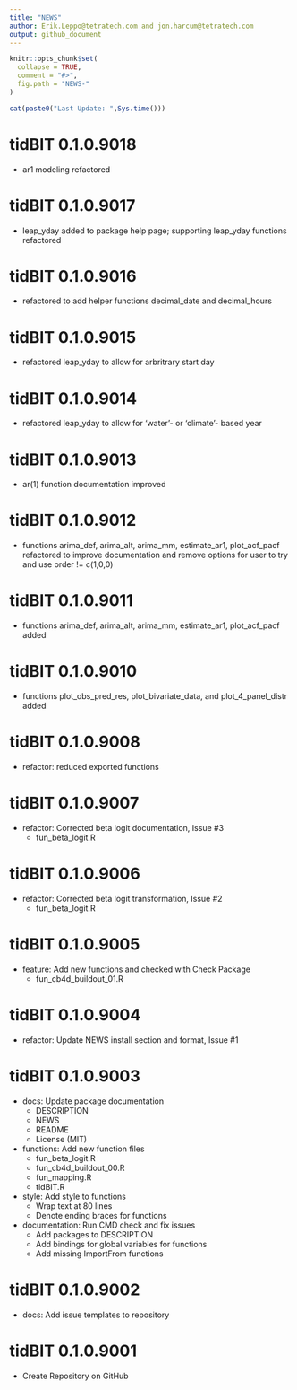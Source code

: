 ```yaml
---
title: "NEWS"
author: Erik.Leppo@tetratech.com and jon.harcum@tetratech.com
output: github_document
---
```


<!-- NEWS.md is generated from NEWS.Rmd. Please edit that file -->

```r
knitr::opts_chunk$set(
  collapse = TRUE,
  comment = "#>",
  fig.path = "NEWS-"
)
```

```r
cat(paste0("Last Update: ",Sys.time()))
```

# tidBIT 0.1.0.9018

* ar1 modeling refactored 

# tidBIT 0.1.0.9017

* leap_yday added to package help page; supporting leap_yday functions refactored 

# tidBIT 0.1.0.9016

* refactored to add helper functions decimal_date and decimal_hours

# tidBIT 0.1.0.9015

* refactored leap_yday to allow for arbritrary start day

# tidBIT 0.1.0.9014

* refactored leap_yday to allow for 'water'- or 'climate'- based year

# tidBIT 0.1.0.9013

* ar(1) function documentation improved

# tidBIT 0.1.0.9012

* functions arima_def, arima_alt, arima_mm, estimate_ar1, plot_acf_pacf refactored to improve documentation and remove options for user to try and use order != c(1,0,0)

# tidBIT 0.1.0.9011

* functions arima_def, arima_alt, arima_mm, estimate_ar1, plot_acf_pacf added

# tidBIT 0.1.0.9010

* functions plot_obs_pred_res, plot_bivariate_data, and plot_4_panel_distr added
    
# tidBIT 0.1.0.9008

* refactor: reduced exported functions
    
# tidBIT 0.1.0.9007

* refactor: Corrected beta logit documentation, Issue #3 
    + fun_beta_logit.R 

# tidBIT 0.1.0.9006

* refactor: Corrected beta logit transformation, Issue #2 
    + fun_beta_logit.R

# tidBIT 0.1.0.9005

* feature: Add new functions and checked with Check Package
    + fun_cb4d_buildout_01.R

# tidBIT 0.1.0.9004

* refactor: Update NEWS install section and format, Issue #1

# tidBIT 0.1.0.9003

* docs: Update package documentation
    + DESCRIPTION
    + NEWS
    + README
    + License (MIT)
* functions: Add new function files
    + fun_beta_logit.R
    + fun_cb4d_buildout_00.R
    + fun_mapping.R
    + tidBIT.R
* style: Add style to functions
    + Wrap text at 80 lines
    + Denote ending braces for functions
* documentation: Run CMD check and fix issues
    + Add packages to DESCRIPTION
    + Add bindings for global variables for functions
    + Add missing ImportFrom functions

# tidBIT 0.1.0.9002

* docs: Add issue templates to repository

# tidBIT 0.1.0.9001

* Create Repository on GitHub
